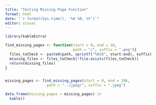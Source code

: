 ```yaml
---
title: "Testing Missing Page Function"
format: html
date: "`r format(Sys.time(), '%d %B, %Y')`"
editor: visual
---
```


```r
library(kableExtra)
```

```r
find_missing_pages <- function(start = 0, end = 10, 
                               path = "/", suffix = ".png"){
  files_toCheck <- paste0(path, sprintf("%03d", start:end), suffix)
  missing_files <- files_toCheck[!file.exists(files_toCheck)]
  return(missing_files)
}


missing_pages <- find_missing_pages(start = 0, end = 396,
                   path = "../jpeg/", suffix = ".jpeg") 

data.frame(missing_pages = missing_pages) |> 
  kable()
```
